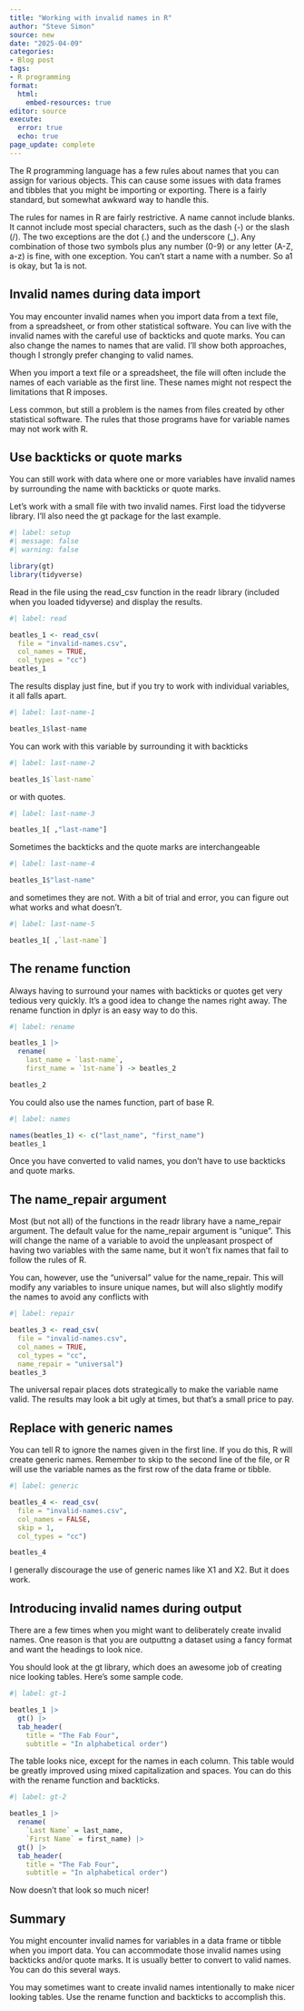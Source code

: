 ```yaml
---
title: "Working with invalid names in R"
author: "Steve Simon"
source: new
date: "2025-04-09"
categories:
- Blog post
tags:
- R programming
format: 
  html:
    embed-resources: true
editor: source
execute: 
  error: true
  echo: true
page_update: complete
---
```


The R programming language has a few rules about names that you can assign for various objects. This can cause some issues with data frames and tibbles that you might be importing or exporting. There is a fairly standard, but somewhat awkward way to handle this.

<!---more--->

The rules for names in R are fairly restrictive. A name cannot include blanks. It cannot include most special characters, such as the dash (-) or the slash (/). The two exceptions are the dot (.) and the underscore (_). Any combination of those two symbols plus any number (0-9) or any letter (A-Z, a-z) is fine, with one exception. You can't start a name with a number. So a1 is okay, but 1a is not.

## Invalid names during data import

You may encounter invalid names when you import data from a text file, from a spreadsheet, or from other statistical software. You can live with the invalid names with the careful use of backticks and quote marks. You can also change the names to names that are valid. I'll show both approaches, though I strongly prefer changing to valid names.

When you import a text file or a spreadsheet, the file will often include the names of each variable as the first line. These names might not respect the limitations that R imposes.

Less common, but still a problem is the names from files created by other statistical software. The rules that those programs have for variable names may not work with R.

## Use backticks or quote marks

You can still work with data where one or more variables have invalid names by surrounding the name with backticks or quote marks.

Let's work with a small file with two invalid names. First load the tidyverse library. I'll also need the gt package for the last example.

```r
#| label: setup
#| message: false
#| warning: false

library(gt)
library(tidyverse)
```

Read in the file using the read_csv function in the readr library (included when you loaded tidyverse) and display the results.

```r
#| label: read

beatles_1 <- read_csv(
  file = "invalid-names.csv",
  col_names = TRUE,
  col_types = "cc")
beatles_1
```

The results display just fine, but if you try to work with individual variables, it all falls apart.

```r
#| label: last-name-1

beatles_1$last-name
```

You can work with this variable by surrounding it with backticks

```r
#| label: last-name-2

beatles_1$`last-name`
```

or with quotes.

```r
#| label: last-name-3

beatles_1[ ,"last-name"]
```

Sometimes the backticks and the quote marks are interchangeable

```r
#| label: last-name-4

beatles_1$"last-name"
```

and sometimes they are not. With a bit of trial and error, you can figure out what works and what doesn't.

```r
#| label: last-name-5

beatles_1[ ,`last-name`]
```

## The rename function

Always having to surround your names with backticks or quotes get very tedious very quickly. It's a good idea to change the names right away. The rename function in dplyr is an easy way to do this.

```r
#| label: rename

beatles_1 |>
  rename(
    last_name = `last-name`,
    first_name = `1st-name`) -> beatles_2

beatles_2
```

You could also use the names function, part of base R.

```r
#| label: names

names(beatles_1) <- c("last_name", "first_name")
beatles_1
```

Once you have converted to valid names, you don't have to use backticks and quote marks.

## The name_repair argument

Most (but not all) of the functions in the readr library have a name_repair argument. The default value for the name_repair argument is "unique". This will change the name of a variable to avoid the unpleasant prospect of having two variables with the same name, but it won't fix names that fail to follow the rules of R. 

You can, however, use the "universal" value for the name_repair. This will modify any variables to insure unique names, but will also slightly modify the names to avoid any conflicts with 

```r
#| label: repair

beatles_3 <- read_csv(
  file = "invalid-names.csv",
  col_names = TRUE,
  col_types = "cc",
  name_repair = "universal")
beatles_3
```

The universal repair places dots strategically to make the variable name valid. The results may look a bit ugly at times, but that's a small price to pay.

## Replace with generic names

You can tell R to ignore the names given in the first line. If you do this, R will create generic names. Remember to skip to the second line of the file, or R will use the variable names as the first row of the data frame or tibble.

```r
#| label: generic

beatles_4 <- read_csv(
  file = "invalid-names.csv",
  col_names = FALSE,
  skip = 1,
  col_types = "cc")

beatles_4
```

I generally discourage the use of generic names like X1 and X2. But it does work.

## Introducing invalid names during output

There are a few times when you might want to deliberately create invalid names. One reason is that you are outputtng a dataset using a fancy format and want the headings to look nice.

You should look at the gt library, which does an awesome job of creating nice looking tables. Here's some sample code.

```r
#| label: gt-1

beatles_1 |>
  gt() |> 
  tab_header(
    title = "The Fab Four",
    subtitle = "In alphabetical order")
```

The table looks nice, except for the names in each column. This table would be greatly improved using mixed capitalization and spaces. You can do this with the rename function and backticks.

```r
#| label: gt-2

beatles_1 |>
  rename(
    `Last Name` = last_name,
    `First Name` = first_name) |>
  gt() |> 
  tab_header(
    title = "The Fab Four",
    subtitle = "In alphabetical order")
```

Now doesn't that look so much nicer!

## Summary

You might encounter invalid names for variables in a data frame or tibble when you import data. You can accommodate those invalid names using backticks and/or quote marks. It is usually better to convert to valid names. You can do this several ways.

You may sometimes want to create invalid names intentionally to make nicer looking tables. Use the rename function and backticks to accomplish this.